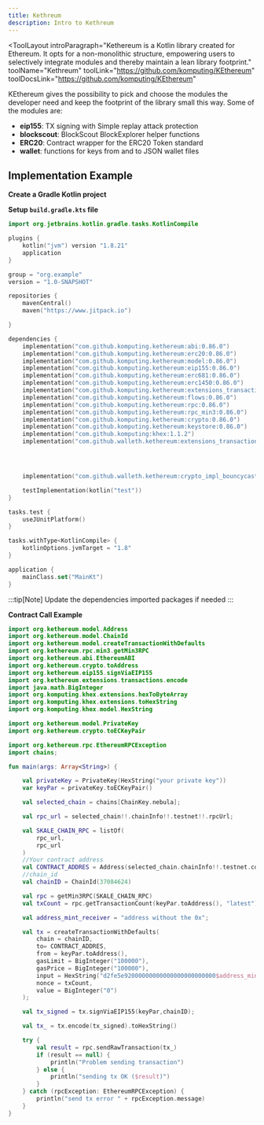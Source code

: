 ```yaml
---
title: Kethreum
description: Intro to Kethreum
---
```


<ToolLayout
    introParagraph="Kethereum is a Kotlin library created for Ethereum. It opts for a non-monolithic structure, empowering users to selectively integrate modules and thereby maintain a lean library footprint."
    toolName="Kethreum"
    toolLink="https://github.com/komputing/KEthereum"
    toolDocsLink="https://github.com/komputing/KEthereum"
>

KEthereum gives the possibility to pick and choose the modules the developer need and keep the footprint of the library small this way. Some of the modules are:

- **eip155**: TX signing with Simple replay attack protection
- **blockscout**: BlockScout BlockExplorer helper functions
- **ERC20**: Contract wrapper for the ERC20 Token standard
- **wallet**: functions for keys from and to JSON wallet files

## Implementation Example

**Create a Gradle Kotlin project**

**Setup `build.gradle.kts` file**
```kotlin
import org.jetbrains.kotlin.gradle.tasks.KotlinCompile

plugins {
    kotlin("jvm") version "1.8.21"
    application
}

group = "org.example"
version = "1.0-SNAPSHOT"

repositories {
    mavenCentral()
    maven("https://www.jitpack.io")

}

dependencies {
    implementation("com.github.komputing.kethereum:abi:0.86.0")
    implementation("com.github.komputing.kethereum:erc20:0.86.0")
    implementation("com.github.komputing.kethereum:model:0.86.0")
    implementation("com.github.komputing.kethereum:eip155:0.86.0")
    implementation("com.github.komputing.kethereum:erc681:0.86.0")
    implementation("com.github.komputing.kethereum:erc1450:0.86.0")
    implementation("com.github.komputing.kethereum:extensions_transactions:0.86.0")
    implementation("com.github.komputing.kethereum:flows:0.86.0")
    implementation("com.github.komputing.kethereum:rpc:0.86.0")
    implementation("com.github.komputing.kethereum:rpc_min3:0.86.0")
    implementation("com.github.komputing.kethereum:crypto:0.86.0")
    implementation("com.github.komputing.kethereum:keystore:0.86.0")
    implementation("com.github.komputing:khex:1.1.2")
    implementation("com.github.walleth.kethereum:extensions_transactions:0.86.0")




    implementation("com.github.walleth.kethereum:crypto_impl_bouncycastle:0.86.0")

    testImplementation(kotlin("test"))
}

tasks.test {
    useJUnitPlatform()
}

tasks.withType<KotlinCompile> {
    kotlinOptions.jvmTarget = "1.8"
}

application {
    mainClass.set("MainKt")
}
```

:::tip[Note]
Update the dependencies imported packages if needed
:::

**Contract Call Example**
```kotlin
import org.kethereum.model.Address
import org.kethereum.model.ChainId
import org.kethereum.model.createTransactionWithDefaults
import org.kethereum.rpc.min3.getMin3RPC
import org.kethereum.abi.EthereumABI
import org.kethereum.crypto.toAddress
import org.kethereum.eip155.signViaEIP155
import org.kethereum.extensions.transactions.encode
import java.math.BigInteger
import org.komputing.khex.extensions.hexToByteArray
import org.komputing.khex.extensions.toHexString
import org.komputing.khex.model.HexString

import org.kethereum.model.PrivateKey
import org.kethereum.crypto.toECKeyPair

import org.kethereum.rpc.EthereumRPCException
import chains;

fun main(args: Array<String>) {

    val privateKey = PrivateKey(HexString("your private key"))
    var keyPar = privateKey.toECKeyPair()

    val selected_chain = chains[ChainKey.nebula];

    val rpc_url = selected_chain!!.chainInfo!!.testnet!!.rpcUrl;

    val SKALE_CHAIN_RPC = listOf(
        rpc_url,
        rpc_url
    )
    //Your contract address
    val CONTRACT_ADDRES = Address(selected_chain.chainInfo!!.testnet.contracts[0].address);
    //chain_id
    val chainID = ChainId(37084624)

    val rpc = getMin3RPC(SKALE_CHAIN_RPC)
    val txCount = rpc.getTransactionCount(keyPar.toAddress(), "latest");

    val address_mint_receiver = "address without the 0x";

    val tx = createTransactionWithDefaults(
        chain = chainID,
        to= CONTRACT_ADDRES,
        from = keyPar.toAddress(),
        gasLimit = BigInteger("100000"),
        gasPrice = BigInteger("100000"),
        input = HexString("d2fe5e92000000000000000000000000$address_mint_receiver").hexToByteArray(), //hex of your contract method and input params
        nonce = txCount,
        value = BigInteger("0")
    );

    val tx_signed = tx.signViaEIP155(keyPar,chainID);

    val tx_ = tx.encode(tx_signed).toHexString()

    try {
        val result = rpc.sendRawTransaction(tx_)
        if (result == null) {
            println("Problem sending transaction")
        } else {
            println("sending tx OK ($result)")
        }
    } catch (rpcException: EthereumRPCException) {
        println("send tx error " + rpcException.message)
    }
}
```

</ToolLayout>